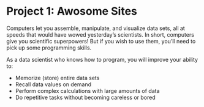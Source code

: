 # Project 1: Awosome Sites {#sec-project-dice}

Computers let you assemble, manipulate, and visualize data sets, all at speeds that would have wowed yesterday's scientists. In short, computers give you scientific superpowers! But if you wish to use them, you'll need to pick up some programming skills.

As a data scientist who knows how to program, you will improve your ability to:

-   Memorize (store) entire data sets
-   Recall data values on demand
-   Perform complex calculations with large amounts of data
-   Do repetitive tasks without becoming careless or bored

